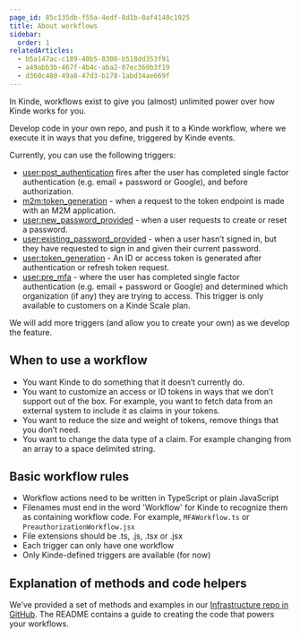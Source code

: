 ```yaml
---
page_id: 85c135db-f55a-4edf-8d1b-0af4140c1925
title: About workflows
sidebar:
  order: 1
relatedArticles:
  - b5a147ac-c189-40b5-8300-b518dd353f91
  - a49abb3b-467f-4b4c-aba2-07ec360b3f19
  - d360c480-49a8-47d3-b178-1abd34ae669f
---
```


In Kinde, workflows exist to give you (almost) unlimited power over how Kinde works for you.

Develop code in your own repo, and push it to a Kinde workflow, where we execute it in ways that you define, triggered by Kinde events.

Currently, you can use the following triggers:

- [user:post_authentication](/workflows/example-workflows/workflow-user-post-auth/) fires after the user has completed single factor authentication (e.g. email + password or Google), and before authorization.
- [m2m:token_generation](/workflows/example-workflows/m2m-token-generation-workflow/) - when a request to the token endpoint is made with an M2M application.
- [user:new_password_provided](/workflows/example-workflows/new-password-provided-workflow/) - when a user requests to create or reset a password.
- [user:existing_password_provided](/workflows/example-workflows/existing-password-provided-workflow/) - when a user hasn’t signed in, but they have requested to sign in and given their current password.
- [user:token_generation](/workflows/example-workflows/user-token-generation/) - An ID or access token is generated after authentication or refresh token request.
- [user:pre_mfa](/workflows/example-workflows/pre-mfa-workflow/) - where the user has completed single factor authentication (e.g. email + password or Google) and determined which organization (if any) they are trying to access. This trigger is only available to customers on a Kinde Scale plan.

We will add more triggers (and allow you to create your own) as we develop the feature.

## When to use a workflow

- You want Kinde to do something that it doesn’t currently do.
- You want to customize an access or ID tokens in ways that we don’t support out of the box. For example, you want to fetch data from an external system to include it as claims in your tokens.
- You want to reduce the size and weight of tokens, remove things that you don’t need.
- You want to change the data type of a claim. For example changing from an array to a space delimited string.

## Basic workflow rules

- Workflow actions need to be written in TypeScript or plain JavaScript
- Filenames must end in the word 'Workflow' for Kinde to recognize them as containing workflow code. For example, `MFAWorkflow.ts` or `PreauthorizationWorkflow.jsx` 
- File extensions should be .ts, .js, .tsx or .jsx
- Each trigger can only have one workflow
- Only Kinde-defined triggers are available (for now)

## Explanation of methods and code helpers

We’ve provided a set of methods and examples in our [Infrastructure repo in GitHub](https://github.com/kinde-oss/infrastructure). The README contains a guide to creating the code that powers your workflows.
